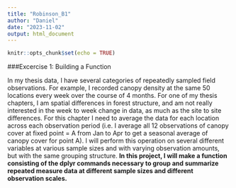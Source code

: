 ```yaml
---
title: "Robinson_B1"
author: "Daniel"
date: "2023-11-02"
output: html_document
---
```


```r
knitr::opts_chunk$set(echo = TRUE)
```


###Excercise 1: Building a Function

In my thesis data, I have several categories of repeatedly sampled field observations. For example, I recorded canopy density at the same 50 locations every week over the course of 4 months. For one of my thesis chapters, I am spatial differences in forest structure, and am not really interested in the week to week change in data, as much as the site to site differences. For this chapter I need to average the data for each location across each observation period (i.e. I average all 12 observations of canopy cover at fixed point = A from Jan to Apr to get a seasonal average of canopy cover for point A). I will perform this operation on several different variables at various sample sizes and with varying observation amounts, but with the same grouping structure. **In this project, I will make a function consisting of the dplyr commands necessary to group and summarize repeated measure data at different sample sizes and different observation scales.**

